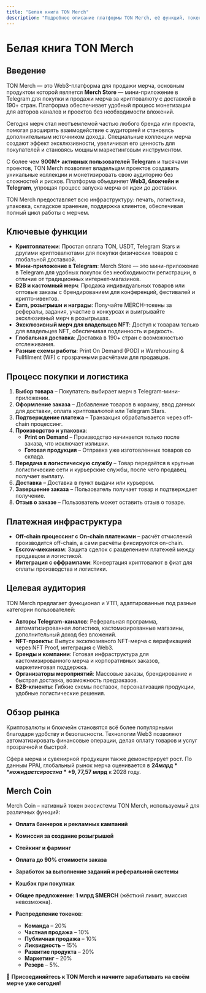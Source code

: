 ```yaml
---
title: "Белая книга TON Merch"
description: "Подробное описание платформы TON Merch, её функций, токеномики и дорожной карты."
---
```


# Белая книга TON Merch

## Введение

TON Merch — это Web3-платформа для продажи мерча, основным продуктом которой является **Merch Store** — мини-приложение в Telegram для покупки и продажи мерча за криптовалюту с доставкой в 190+ стран. Платформа обеспечивает удобный процесс монетизации для авторов каналов и проектов без необходимости вложений.

Сегодня мерч стал неотъемлемой частью любого бренда или проекта, помогая расширять взаимодействие с аудиторией и становясь дополнительным источником дохода. Специальные коллекции мерча создают эффект эксклюзивности, увеличивая его ценность для покупателей и становясь мощным маркетинговым инструментом.

С более чем **900M+ активных пользователей Telegram** и тысячами проектов, TON Merch позволяет владельцам проектов создавать уникальные коллекции и монетизировать свою аудиторию без сложностей и рисков. Платформа объединяет **Web3, блокчейн и Telegram**, упрощая процесс запуска мерча от идеи до доставки. 

TON Merch предоставляет всю инфраструктуру: печать, логистика, упаковка, складское хранение, поддержка клиентов, обеспечивая полный цикл работы с мерчем.

## Ключевые функции

- **Криптоплатежи**: Простая оплата TON, USDT, Telegram Stars и другими криптовалютами для покупки физических товаров с глобальной доставкой.
- **Мини-приложение в Telegram**: Merch Store — это мини-приложение в Telegram для удобных покупок без необходимости регистрации, в отличие от традиционных интернет-магазинов.
- **B2B и кастомный мерч**: Продажа индивидуальных товаров или оптовые заказы с брендированием для конференций, фестивалей и крипто-ивентов.
- **Earn, розыгрыши и награды**: Получайте MERCH-токены за рефералы, задания, участие в конкурсах и выигрывайте эксклюзивный мерч в розыгрышах.
- **Эксклюзивный мерч для владельцев NFT**: Доступ к товарам только для владельцев NFT, обеспечивая подлинность и редкость.
- **Глобальная доставка**: Доставка в 190+ стран с возможностью отслеживания.
- **Разные схемы работы**: Print On Demand (POD) и Warehousing & Fullfilment (WF) с прозрачными расчётами для продавцов.

## Процесс покупки и логистика

1. **Выбор товара** – Покупатель выбирает мерч в Telegram-мини-приложении.
2. **Оформление заказа** – Добавление товаров в корзину, ввод данных для доставки, оплата криптовалютой или Telegram Stars.
3. **Подтверждение платежа** – Транзакция обрабатывается через off-chain процессинг.
4. **Производство и упаковка**:
   - **Print on Demand** – Производство начинается только после заказа, что исключает излишки.
   - **Готовая продукция** – Отправка уже изготовленных товаров со склада.
5. **Передача в логистическую службу** – Товар передаётся в крупные логистические сети и курьерские службы, после чего продавец получает выплату.
6. **Доставка** – Доставка в пункт выдачи или курьером.
7. **Завершение заказа** – Пользователь получает товар и подтверждает получение.
8. **Отзыв о заказе** – Пользователь может оставить отзыв о товаре.

## Платежная инфраструктура

- **Off-chain процессинг с On-chain платежами** – расчёт отчислений производится off-chain, а сами расчёты фиксируются on-chain.
- **Escrow-механизм**: Защита сделок с разделением платежей между продавцом и логистикой.
- **Интеграция с оффрампами**: Конвертация криптовалют в фиат для оплаты производства и логистики.

## Целевая аудитория

TON Merch предлагает функционал и УТП, адаптированные под разные категории пользователей:

- **Авторы Telegram-каналов**: Реферальная программа, автоматизированная логистика, кастомизированные магазины, дополнительный доход без вложений.
- **NFT-проекты**: Выпуск эксклюзивного NFT-мерча с верификацией через NFT Proof, интеграция с Web3.
- **Бренды и компании**: Готовая инфраструктура для кастомизированного мерча и корпоративных заказов, маркетинговая поддержка.
- **Организаторы мероприятий**: Массовые заказы, брендирование и быстрая доставка, возможность предзаказов.
- **B2B-клиенты**: Гибкие схемы поставок, персонализация продукции, удобные логистические решения.

## Обзор рынка

Криптовалюты и блокчейн становятся всё более популярными благодаря удобству и безопасности. Технологии Web3 позволяют автоматизировать финансовые операции, делая оплату товаров и услуг прозрачной и быстрой.

Сфера мерча и сувенирной продукции также демонстрирует рост. По данным PPAI, глобальный рынок мерча оценивается в **$24 млрд** и ожидается рост на **9,7% ежегодно**, достигнув **$7,57 млрд** к 2028 году.

## Merch Coin

Merch Coin – нативный токен экосистемы TON Merch, используемый для различных функций:

- **Оплата баннеров и рекламных кампаний**
- **Комиссия за создание розыгрышей**
- **Стейкинг и фарминг**
- **Оплата до 90% стоимости заказа**
- **Заработок за выполнение заданий и реферальной системы**
- **Кэшбэк при покупках**

- **Общее предложение**: **1 млрд $MERCH** (жёсткий лимит, эмиссия невозможна).
- **Распределение токенов**:
  - **Команда** – 20%
  - **Частная продажа** – 10%
  - **Публичная продажа** – 10%
  - **Ликвидность** – 15%
  - **Развитие продукта** – 20%
  - **Маркетинг** – 20%
  - **Резерв** – 5%.

🚀 **Присоединяйтесь к TON Merch и начните зарабатывать на своём мерче уже сегодня!**
